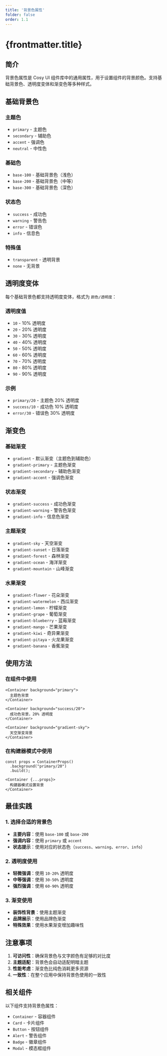 ```yaml
---
title: '背景色属性'
folder: false
order: 1.1
---
```


# {frontmatter.title}

## 简介

背景色属性是 Cosy UI 组件库中的通用属性，用于设置组件的背景颜色。支持基础背景色、透明度变体和渐变色等多种样式。

## 基础背景色

### 主题色
- `primary` - 主题色
- `secondary` - 辅助色
- `accent` - 强调色
- `neutral` - 中性色

### 基础色
- `base-100` - 基础背景色（浅色）
- `base-200` - 基础背景色（中等）
- `base-300` - 基础背景色（深色）

### 状态色
- `success` - 成功色
- `warning` - 警告色
- `error` - 错误色
- `info` - 信息色

### 特殊值
- `transparent` - 透明背景
- `none` - 无背景

## 透明度变体

每个基础背景色都支持透明度变体，格式为 `颜色/透明度`：

### 透明度值
- `10` - 10% 透明度
- `20` - 20% 透明度
- `30` - 30% 透明度
- `40` - 40% 透明度
- `50` - 50% 透明度
- `60` - 60% 透明度
- `70` - 70% 透明度
- `80` - 80% 透明度
- `90` - 90% 透明度

### 示例
- `primary/20` - 主题色 20% 透明度
- `success/10` - 成功色 10% 透明度
- `error/30` - 错误色 30% 透明度

## 渐变色

### 基础渐变
- `gradient` - 默认渐变（主题色到辅助色）
- `gradient-primary` - 主题色渐变
- `gradient-secondary` - 辅助色渐变
- `gradient-accent` - 强调色渐变

### 状态渐变
- `gradient-success` - 成功色渐变
- `gradient-warning` - 警告色渐变
- `gradient-info` - 信息色渐变

### 主题渐变
- `gradient-sky` - 天空渐变
- `gradient-sunset` - 日落渐变
- `gradient-forest` - 森林渐变
- `gradient-ocean` - 海洋渐变
- `gradient-mountain` - 山峰渐变

### 水果渐变
- `gradient-flower` - 花朵渐变
- `gradient-watermelon` - 西瓜渐变
- `gradient-lemon` - 柠檬渐变
- `gradient-grape` - 葡萄渐变
- `gradient-blueberry` - 蓝莓渐变
- `gradient-mango` - 芒果渐变
- `gradient-kiwi` - 奇异果渐变
- `gradient-pitaya` - 火龙果渐变
- `gradient-banana` - 香蕉渐变

## 使用方法

### 在组件中使用
```astro
<Container background="primary">
  主题色背景
</Container>

<Container background="success/20">
  成功色背景，20% 透明度
</Container>

<Container background="gradient-sky">
  天空渐变背景
</Container>
```

### 在构建器模式中使用
```astro
const props = ContainerProps()
  .background("primary/20")
  .build();

<Container {...props}>
  构建器模式设置背景
</Container>
```

## 最佳实践

### 1. 选择合适的背景色
- **主要内容**：使用 `base-100` 或 `base-200`
- **强调内容**：使用 `primary` 或 `accent`
- **状态提示**：使用对应的状态色（`success`、`warning`、`error`、`info`）

### 2. 透明度使用
- **轻微强调**：使用 `10-20%` 透明度
- **中等强调**：使用 `30-50%` 透明度
- **强烈强调**：使用 `60-90%` 透明度

### 3. 渐变使用
- **装饰性背景**：使用主题渐变
- **品牌展示**：使用品牌色渐变
- **特殊效果**：使用水果渐变增加趣味性

## 注意事项

1. **可访问性**：确保背景色与文字颜色有足够的对比度
2. **主题适配**：背景色会自动适配明暗主题
3. **性能考虑**：渐变色比纯色消耗更多资源
4. **一致性**：在整个应用中保持背景色使用的一致性

## 相关组件

以下组件支持背景色属性：
- `Container` - 容器组件
- `Card` - 卡片组件
- `Button` - 按钮组件
- `Alert` - 警告组件
- `Badge` - 徽章组件
- `Modal` - 模态框组件
